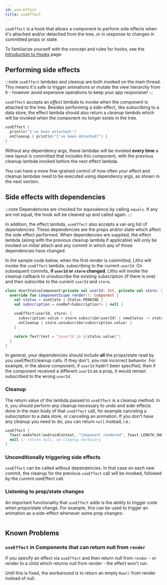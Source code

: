 ```yaml
---
id: use-effect
title: useEffect
---
```



`useEffect` is a hook that allows a component to perform side effects when it's attached and/or detached from the tree, or in response to changes in committed props or state.

To familiarize yourself with the concept and rules for hooks, see the [Introduction to Hooks](hooks-intro.mdx) page.

## Performing side effects

:::note
`useEffect` lambdas and cleanup are both invoked on the main thread. This means it's safe to trigger animations or mutate the view hierarchy from it - however avoid expensive operations to keep your app responsive!
:::

`useEffect` accepts an *effect lambda* to invoke when the component is attached to the tree. Besides performing a side-effect, like subscribing to a data store, the effect lambda should also return a *cleanup lambda* which will be invoked when the component no longer exists in the tree.

```kotlin
useEffect {
  println("I've been attached!")
  onCleanup { println("I've been detached!") }
}
```

Without any dependency args, these lambdas will be invoked **every time** a new layout is committed that includes this component, with the previous cleanup lambda invoked before the next effect lambda.

You can have a more fine-grained control of how often your effect and cleanup lambdas need to be executed using dependency args, as shown in the next section.

## Side effects with dependencies

:::note
Dependencies are checked for equivalence by calling `equals`. If any are not equal, the hook will be cleaned up and called again.
:::

In addition, the effect lambda, `useEffect` also accepts a var-arg list of *dependencies*. These dependencies are the props and/or state which affect the side effect performed. When dependencies are supplied, the effect lambda (along with the previous cleanup lambda if applicable) will only be invoked on initial attach and any commit in which any of those dependencies have changed.

In the sample code below, when the first render is committed, Litho will invoke the `useEffect` lambda, subscribing to the current `userId`. On subsequent commits, **if `userId` or `store` changed**, Litho will invoke the cleanup callback to unsubscribe the existing subscription (if there is one) and then subscribe to the current `userId` and `store`.

```kotlin
class UserStatusComponent(private val userId: Int, private val store: StatusStore) : KComponent() {
  override fun ComponentScope.render(): Component {
    val status = useState { Status.PENDING }
    val subscription = useRef<Subscription?> { null }

    useEffect(userId, store) {
      subscription.value = store.subscribe(userId) { newStatus -> status.update(newStatus) }
      onCleanup { store.unsubscribe(subscription.value) }
    }

    return Text(text = "$userId is ${status.value}")
  }
}
```

In general, your dependencies should include **all** the props/state read by you useEffect/cleanup calls. If they don't, you risk incorrect behavior. For example, in the above component, if `userId` hadn't been specified, then if the component received a different `userId` as a prop, it would remain subscribed to the wrong `userId`.

### Cleanup

The return value of the lambda passed to `useEffect` is a cleanup method. In it, you should perform any cleanup necessary to undo and side-effects done in the main body of that `useEffect` call, for example canceling a subscription to a data store, or canceling an animation. If you don't have any cleanup you need to do, you can return `null` instead, i.e.:

```kotlin
useEffect {
  Toast.makeText(androidContext, "Component rendered", Toast.LENGTH_SHORT).show()
  null // return null, no cleanup necessary
}
```

### Unconditionally triggering side effects

`useEffect` can be called without dependencies. In that case on each new commit, the cleanup for the previous `useEffect` call will be invoked, followed by the current useEffect call.

### Listening to prop/state changes

An important functionality that `useEffect` adds is the ability to trigger code when props/state change. For example, this can be used to trigger an animation as a side-effect whenever some prop changes:

```kotlin file=sample/src/main/java/com/facebook/samples/litho/kotlin/animations/animatedcounter/AnimatedCounter.kt start=start_example end=end_example
```

## Known Problems

### `useEffect` in Components that can return null from `render`

If you specify an effect via `useEffect` and then return null from `render` - or render to a child which returns null from render - the effect won't run.

Until this is fixed, the workaround is to return an empty `Row()` from render instead of null.
